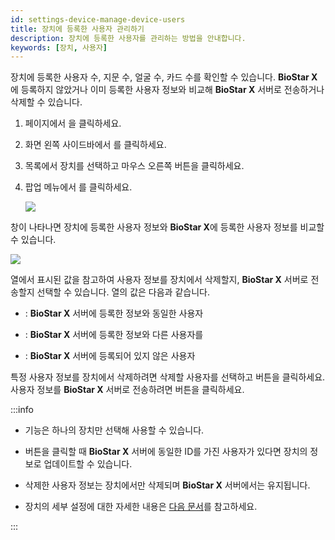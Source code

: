 ```yaml
---
id: settings-device-manage-device-users
title: 장치에 등록한 사용자 관리하기
description: 장치에 등록한 사용자를 관리하는 방법을 안내합니다.
keywords: [장치, 사용자]
---
```


장치에 등록한 사용자 수, 지문 수, 얼굴 수, 카드 수를 확인할 수 있습니다. **BioStar X**에 등록하지 않았거나 이미 등록한 사용자 정보와 비교해 **BioStar X** 서버로 전송하거나 삭제할 수 있습니다.

1. <Cmd sid='shell.header.launcher' /> 페이지에서 <Cmd sid='shell.header.setting' />을 클릭하세요.

1. 화면 왼쪽 사이드바에서 <Cmd sid='setting.menu.device.root' />를 클릭하세요.

1. <Cmd sid='menu.device.allDeviceGroups' product='2' /> 목록에서 장치를 선택하고 마우스 오른쪽 버튼을 클릭하세요.

1. 팝업 메뉴에서 <Cmd sid='button.manageUsersInDevice' product='2' />를 클릭하세요.

    <Image src='/img/biostarx-setting-device-manage-device-users.png' />

<Cmd sid='device.menu.manageUsersInDevice' product='2' /> 창이 나타나면 장치에 등록한 사용자 정보와 **BioStar X**에 등록한 사용자 정보를 비교할 수 있습니다.

<Image src='/img/biostarx-setting-device-manage-device-users-popup.png' />

<Cmd sid='common.status' product='2' /> 열에서 표시된 값을 참고하여 사용자 정보를 장치에서 삭제할지, **BioStar X** 서버로 전송할지 선택할 수 있습니다. <Cmd sid='common.status' product='2' /> 열의 값은 다음과 같습니다.

* <Cmd sid='user.syncStatus.same' product='2' />: **BioStar X** 서버에 등록한 정보와 동일한 사용자

* <Cmd sid='user.syncStatus.different' product='2' />: **BioStar X** 서버에 등록한 정보와 다른 사용자를

* <Cmd sid='user.syncStatus.newUser' product='2' />: **BioStar X** 서버에 등록되어 있지 않은 사용자

특정 사용자 정보를 장치에서 삭제하려면 삭제할 사용자를 선택하고 <Cmd sid='button.delete' product='2' /> 버튼을 클릭하세요. 사용자 정보를 **BioStar X** 서버로 전송하려면 <Cmd sid='button.upload' product='2' /> 버튼을 클릭하세요.

:::info

* <Cmd sid='button.manageUsersInDevice' product='2' /> 기능은 하나의 장치만 선택해 사용할 수 있습니다.

* <Cmd sid='button.upload' product='2' /> 버튼을 클릭할 때 **BioStar X** 서버에 동일한 ID를 가진 사용자가 있다면 장치의 정보로 업데이트할 수 있습니다.

* 삭제한 사용자 정보는 장치에서만 삭제되며 **BioStar X** 서버에서는 유지됩니다.

* 장치의 세부 설정에 대한 자세한 내용은 [다음 문서](settings-device-details)를 참고하세요.

:::